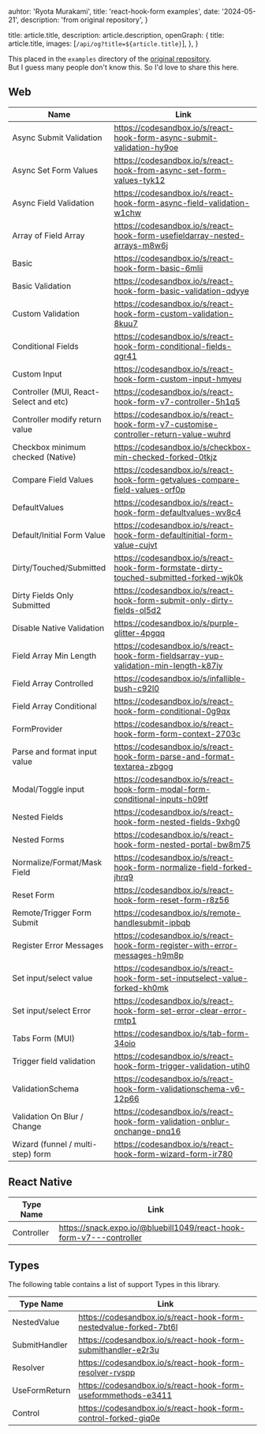 
  auhtor: 'Ryota Murakami',
  title: 'react-hook-form examples',
  date: '2024-05-21',
  description: 'from original repository',
}

  title: article.title,
  description: article.description,
  openGraph: {
    title: article.title,
    images: [`/api/og?title=${article.title}`],
  },
}


This placed in the `examples` directory of the [original repository](https://github.com/react-hook-form/react-hook-form/tree/master/examples).  
But I guess many people don't know this.
So I'd love to share this here.

## Web

| Name                                   | Link                                                                                    |
| -------------------------------------- | --------------------------------------------------------------------------------------- |
| Async Submit Validation                | https://codesandbox.io/s/react-hook-form-async-submit-validation-hy9oe                  |
| Async Set Form Values                  | https://codesandbox.io/s/react-hook-from-async-set-form-values-tyk12                    |
| Async Field Validation                 | https://codesandbox.io/s/react-hook-form-async-field-validation-w1chw                   |
| Array of Field Array                   | https://codesandbox.io/s/react-hook-form-usefieldarray-nested-arrays-m8w6j              |
| Basic                                  | https://codesandbox.io/s/react-hook-form-basic-6mlii                                    |
| Basic Validation                       | https://codesandbox.io/s/react-hook-form-basic-validation-qdyye                         |
| Custom Validation                      | https://codesandbox.io/s/react-hook-form-custom-validation-8kuu7                        |
| Conditional Fields                     | https://codesandbox.io/s/react-hook-form-conditional-fields-qgr41                       |
| Custom Input                           | https://codesandbox.io/s/react-hook-form-custom-input-hmyeu                             |
| Controller (MUI, React-Select and etc) | https://codesandbox.io/s/react-hook-form-v7-controller-5h1q5                            |
| Controller modify return value         | https://codesandbox.io/s/react-hook-form-v7-customise-controller-return-value-wuhrd     |
| Checkbox minimum checked (Native)      | https://codesandbox.io/s/checkbox-min-checked-forked-0tkjz                              |
| Compare Field Values                   | https://codesandbox.io/s/react-hook-form-getvalues-compare-field-values-orf0p           |
| DefaultValues                          | https://codesandbox.io/s/react-hook-form-defaultvalues-wv8c4                            |
| Default/Initial Form Value             | https://codesandbox.io/s/react-hook-form-defaultinitial-form-value-cujvt                |
| Dirty/Touched/Submitted                | https://codesandbox.io/s/react-hook-form-formstate-dirty-touched-submitted-forked-wjk0k |
| Dirty Fields Only Submitted            | https://codesandbox.io/s/react-hook-form-submit-only-dirty-fields-ol5d2                 |
| Disable Native Validation              | https://codesandbox.io/s/purple-glitter-4pgqq                                           |
| Field Array Min Length                 | https://codesandbox.io/s/react-hook-form-fieldsarray-yup-validation-min-length-k87iy    |
| Field Array Controlled                 | https://codesandbox.io/s/infallible-bush-c92l0                                          |
| Field Array Conditional                | https://codesandbox.io/s/react-hook-form-conditional-0g9qx                              |
| FormProvider                           | https://codesandbox.io/s/react-hook-form-form-context-2703c                             |
| Parse and format input value           | https://codesandbox.io/s/react-hook-form-parse-and-format-textarea-zbgog                |
| Modal/Toggle input                     | https://codesandbox.io/s/react-hook-form-modal-form-conditional-inputs-h09tf            |
| Nested Fields                          | https://codesandbox.io/s/react-hook-form-nested-fields-9xhg0                            |
| Nested Forms                           | https://codesandbox.io/s/react-hook-form-nested-portal-bw8m75                           |
| Normalize/Format/Mask Field            | https://codesandbox.io/s/react-hook-form-normalize-field-forked-jhrq9                   |
| Reset Form                             | https://codesandbox.io/s/react-hook-form-reset-form-r8z56                               |
| Remote/Trigger Form Submit             | https://codesandbox.io/s/remote-handlesubmit-ipbqb                                      |
| Register Error Messages                | https://codesandbox.io/s/react-hook-form-register-with-error-messages-h9m8p             |
| Set input/select value                 | https://codesandbox.io/s/react-hook-form-set-inputselect-value-forked-kh0mk             |
| Set input/select Error                 | https://codesandbox.io/s/react-hook-form-set-error-clear-error-rmtp1                    |
| Tabs Form (MUI)                        | https://codesandbox.io/s/tab-form-34oio                                                 |
| Trigger field validation               | https://codesandbox.io/s/react-hook-form-trigger-validation-utih0                       |
| ValidationSchema                       | https://codesandbox.io/s/react-hook-form-validationschema-v6-12p66                      |
| Validation On Blur / Change            | https://codesandbox.io/s/react-hook-form-validation-onblur-onchange-pnq16               |
| Wizard (funnel / multi-step) form      | https://codesandbox.io/s/react-hook-form-wizard-form-ir780                              |

## React Native

| Type Name  | Link                                                                |
| ---------- | ------------------------------------------------------------------- |
| Controller | https://snack.expo.io/@bluebill1049/react-hook-form-v7---controller |

## Types

The following table contains a list of support Types in this library.

| Type Name     | Link                                                              |
| ------------- | ----------------------------------------------------------------- |
| NestedValue   | https://codesandbox.io/s/react-hook-form-nestedvalue-forked-7bt6l |
| SubmitHandler | https://codesandbox.io/s/react-hook-form-submithandler-e2r3u      |
| Resolver      | https://codesandbox.io/s/react-hook-form-resolver-rvspp           |
| UseFormReturn | https://codesandbox.io/s/react-hook-form-useformmethods-e3411     |
| Control       | https://codesandbox.io/s/react-hook-form-control-forked-giq0e     |
